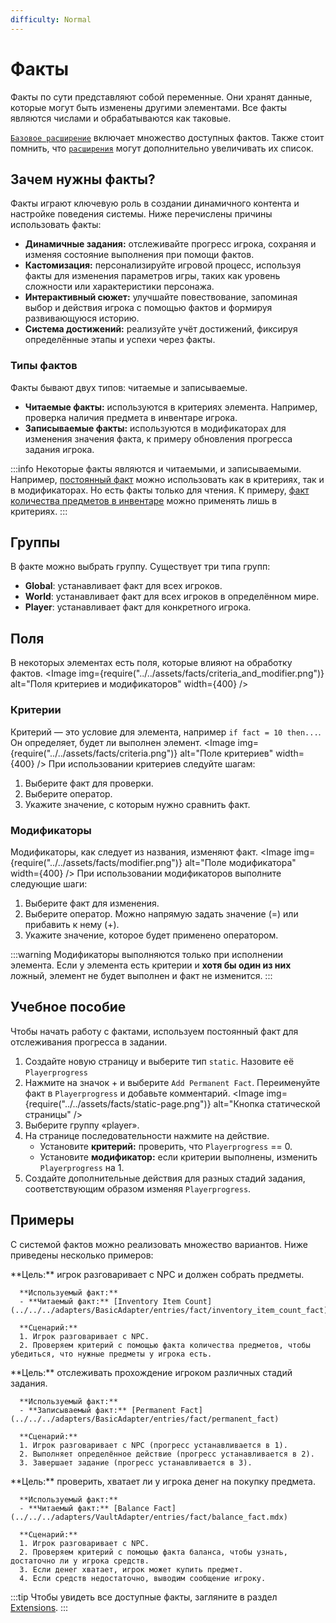 ```yaml
---
difficulty: Normal
---
```



# Факты

Факты по сути представляют собой переменные. Они хранят данные, которые могут быть изменены другими элементами. Все факты являются числами и обрабатываются как таковые.

[`Базовое расширение`](../../../adapters/BasicAdapter/BasicAdapter.mdx) включает множество доступных фактов. Также стоит помнить, что [`расширения`](../../../adapters/README.mdx) могут дополнительно увеличивать их список.

## Зачем нужны факты?

Факты играют ключевую роль в создании динамичного контента и настройке поведения системы. Ниже перечислены причины использовать факты:

- **Динамичные задания:** отслеживайте прогресс игрока, сохраняя и изменяя состояние выполнения при помощи фактов.
- **Кастомизация:** персонализируйте игровой процесс, используя факты для изменения параметров игры, таких как уровень сложности или характеристики персонажа.
- **Интерактивный сюжет:** улучшайте повествование, запоминая выбор и действия игрока с помощью фактов и формируя развивающуюся историю.
- **Система достижений:** реализуйте учёт достижений, фиксируя определённые этапы и успехи через факты.

### Типы фактов
Факты бывают двух типов: читаемые и записываемые.
- **Читаемые факты:** используются в критериях элемента. Например, проверка наличия предмета в инвентаре игрока.
- **Записываемые факты:** используются в модификаторах для изменения значения факта, к примеру обновления прогресса задания игрока.

:::info
Некоторые факты являются и читаемыми, и записываемыми. Например, [постоянный факт](../../../adapters/BasicAdapter/entries/fact/permanent_fact) можно использовать как в критериях, так и в модификаторах.
Но есть факты только для чтения. К примеру, [факт количества предметов в инвентаре](../../../adapters/BasicAdapter/entries/fact/inventory_item_count_fact) можно применять лишь в критериях.
:::

## Группы
В факте можно выбрать группу. Существует три типа групп:
- **Global**: устанавливает факт для всех игроков.
- **World**: устанавливает факт для всех игроков в определённом мире.
- **Player**: устанавливает факт для конкретного игрока.

## Поля
В некоторых элементах есть поля, которые влияют на обработку фактов.
<Image img={require("../../assets/facts/criteria_and_modifier.png")} alt="Поля критериев и модификаторов" width={400} />


### Критерии
Критерий — это условие для элемента, например `if fact = 10 then...`. Он определяет, будет ли выполнен элемент.
<Image img={require("../../assets/facts/criteria.png")} alt="Поле критериев" width={400} />
При использовании критериев следуйте шагам:
1. Выберите факт для проверки.
2. Выберите оператор.
3. Укажите значение, с которым нужно сравнить факт.
### Модификаторы
Модификаторы, как следует из названия, изменяют факт.
<Image img={require("../../assets/facts/modifier.png")} alt="Поле модификатора" width={400} />
При использовании модификаторов выполните следующие шаги:
1. Выберите факт для изменения.
2. Выберите оператор. Можно напрямую задать значение (=) или прибавить к нему (+).
3. Укажите значение, которое будет применено оператором.

:::warning
Модификаторы выполняются только при исполнении элемента.
Если у элемента есть критерии и **хотя бы один из них** ложный, элемент не будет выполнен и факт не изменится.
:::
## Учебное пособие
Чтобы начать работу с фактами, используем постоянный факт для отслеживания прогресса в задании.
1. Создайте новую страницу и выберите тип `static`. Назовите её `Playerprogress`
2. Нажмите на значок + и выберите `Add Permanent Fact`. Переименуйте факт в `Playerprogress` и добавьте комментарий.
    <Image img={require("../../assets/facts/static-page.png")} alt="Кнопка статической страницы" />
3. Выберите группу «player».
4. На странице последовательности нажмите на действие.
   - Установите **критерий:** проверить, что `Playerprogress` == 0.
   - Установите **модификатор:** если критерии выполнены, изменить `Playerprogress` на 1.
5. Создайте дополнительные действия для разных стадий задания, соответствующим образом изменяя `Playerprogress`.

## Примеры
С системой фактов можно реализовать множество вариантов. Ниже приведены несколько примеров:

<Tabs groupId="example" queryString>
   <TabItem value="Gathering Items Quest" label="Gathering Items Quest" default>
      **Цель:** игрок разговаривает с NPC и должен собрать предметы.

      **Используемый факт:**
      - **Читаемый факт:** [Inventory Item Count](../../../adapters/BasicAdapter/entries/fact/inventory_item_count_fact)

      **Сценарий:**
      1. Игрок разговаривает с NPC.
      2. Проверяем критерий с помощью факта количества предметов, чтобы убедиться, что нужные предметы у игрока есть.

   </TabItem>
   <TabItem value="Progression Tracking" label="Progression Tracking">
      **Цель:** отслеживать прохождение игроком различных стадий задания.

      **Используемый факт:**
      - **Записываемый факт:** [Permanent Fact](../../../adapters/BasicAdapter/entries/fact/permanent_fact)

      **Сценарий:**
      1. Игрок разговаривает с NPC (прогресс устанавливается в 1).
      2. Выполняет определённое действие (прогресс устанавливается в 2).
      3. Завершает задание (прогресс устанавливается в 3).

   </TabItem>
   <TabItem value="Balance check" label="Balance check">
      **Цель:** проверить, хватает ли у игрока денег на покупку предмета.

      **Используемый факт:**
      - **Читаемый факт:** [Balance Fact](../../../adapters/VaultAdapter/entries/fact/balance_fact.mdx)

      **Сценарий:**
      1. Игрок разговаривает с NPC.
      2. Проверяем критерий с помощью факта баланса, чтобы узнать, достаточно ли у игрока средств.
      3. Если денег хватает, игрок может купить предмет.
      4. Если средств недостаточно, выводим сообщение игроку.

   </TabItem>
</Tabs>

:::tip
Чтобы увидеть все доступные факты, загляните в раздел [Extensions](../../../adapters/README.mdx).
:::
